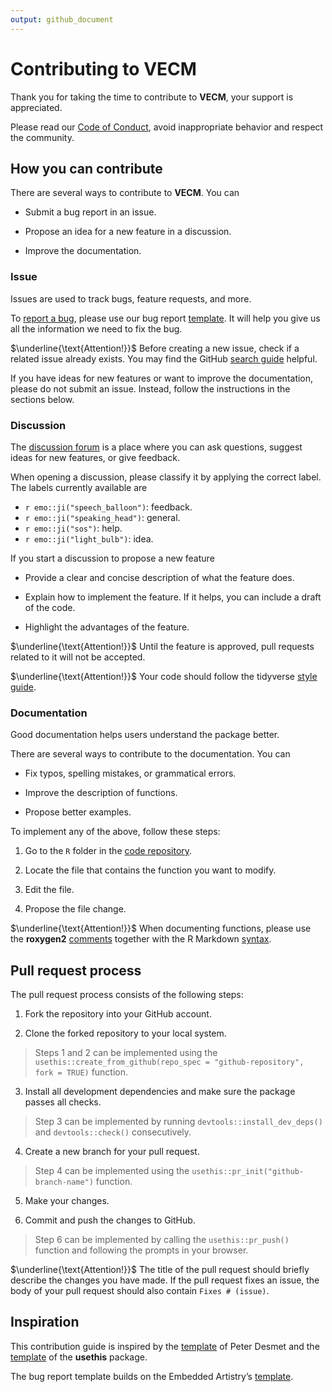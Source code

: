 ```yaml
---
output: github_document
---
```


# Contributing to VECM

Thank you for taking the time to contribute to **VECM**, your support is appreciated.

Please read our [Code of Conduct](/CODE_OF_CONDUCT.md), avoid inappropriate behavior and respect the community.

## How you can contribute

There are several ways to contribute to **VECM**. You can

- Submit a bug report in an issue.

- Propose an idea for a new feature in a discussion.

- Improve the documentation.

### Issue

Issues are used to track bugs, feature requests, and more.

To [report a bug](https://github.com/GianlucaCarpigo/VECM/issues), please use our bug report [template](/.github/ISSUE_TEMPLATE/issue_template.md). It will help you give us all the information we need to fix the bug.

$\underline{\text{Attention!}}$ Before creating a new issue, check if a related issue already exists. You may find the GitHub [search guide](https://docs.github.com/en/search-github/searching-on-github/searching-issues-and-pull-requests) helpful.

If you have ideas for new features or want to improve the documentation, please do not submit an issue. Instead, follow the instructions in the sections below.

### Discussion

The [discussion forum](https://github.com/GianlucaCarpigo/VECM/discussions) is a place where you can ask questions, suggest ideas for new features, or give feedback.

When opening a discussion, please classify it by applying the correct label. The labels currently available are

- `r emo::ji("speech_balloon")`: feedback.
- `r emo::ji("speaking_head")`: general.
- `r emo::ji("sos")`: help.
- `r emo::ji("light_bulb")`: idea.

If you start a discussion to propose a new feature

- Provide a clear and concise description of what the feature does.

- Explain how to implement the feature. If it helps, you can include a draft of the code.

- Highlight the advantages of the feature.

$\underline{\text{Attention!}}$ Until the feature is approved, pull requests related to it will not be accepted.

$\underline{\text{Attention!}}$ Your code should follow the tidyverse [style guide](https://style.tidyverse.org).

### Documentation

Good documentation helps users understand the package better.

There are several ways to contribute to the documentation. You can

- Fix typos, spelling mistakes, or grammatical errors.

- Improve the description of functions.

- Propose better examples.

To implement any of the above, follow these steps:

1. Go to the `R` folder in the [code repository](https://github.com/GianlucaCarpigo/VECM).

2. Locate the file that contains the function you want to modify.

3. Edit the file.

4. Propose the file change.

$\underline{\text{Attention!}}$ When documenting functions, please use the **roxygen2** [comments](https://roxygen2.r-lib.org/articles/rd.html) together with the R Markdown [syntax](https://cran.r-project.org/web/packages/roxygen2/vignettes/rd-formatting.html).

## Pull request process

The pull request process consists of the following steps:

1. Fork the repository into your GitHub account.

2. Clone the forked repository to your local system.

> Steps 1 and 2 can be implemented using the `usethis::create_from_github(repo_spec = "github-repository", fork = TRUE)` function.

3. Install all development dependencies and make sure the package passes all checks.

> Step 3 can be implemented by running `devtools::install_dev_deps()` and `devtools::check()` consecutively.

4. Create a new branch for your pull request.

> Step 4 can be implemented using the `usethis::pr_init("github-branch-name")` function.

5. Make your changes.

6. Commit and push the changes to GitHub.

> Step 6 can be implemented by calling the `usethis::pr_push()` function and following the prompts in your browser.

$\underline{\text{Attention!}}$ The title of the pull request should briefly describe the changes you have made. If the pull request fixes an issue, the body of your pull request should also contain `Fixes # (issue)`.

## Inspiration

This contribution guide is inspired by the [template](https://gist.github.com/peterdesmet/e90a1b0dc17af6c12daf6e8b2f044e7c) of Peter Desmet and the [template](https://github.com/r-lib/usethis/blob/main/inst/templates/tidy-contributing.md) of the **usethis** package.

The bug report template builds on the Embedded Artistry's [template](https://embeddedartistry.com/blog/2017/08/18/a-github-issue-template-for-your-projects).
